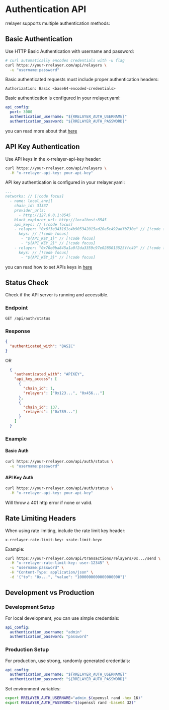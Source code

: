 # Authentication API

rrelayer supports multiple authentication methods:

## Basic Authentication

Use HTTP Basic Authentication with username and password:

```bash
# curl automatically encodes credentials with -u flag
curl https://your-rrelayer.com/api/relayers \
  -u "username:password"
```

Basic authenticated requests must include proper authentication headers:

```
Authorization: Basic <base64-encoded-credentials>
```


Basic authentication is configured in your rrelayer.yaml:

```yaml
api_config:
  port: 3000
  authentication_username: "${RRELAYER_AUTH_USERNAME}"
  authentication_password: "${RRELAYER_AUTH_PASSWORD}"
```

you can read more about that [here](/config/api-config)

## API Key Authentication

Use API keys in the x-rrelayer-api-key header:

```bash
curl https://your-rrelayer.com/api/relayers \
  -H "x-rrelayer-api-key: your-api-key"
```

API key authentication is configured in your rrelayer.yaml:

```yaml [rrelayer.yaml]
...
networks: // [!code focus]
  - name: local_anvil
    chain_id: 31337
    provider_urls:
      - http://127.0.0.1:8545
    block_explorer_url: http://localhost:8545
    api_keys: // [!code focus]
    - relayer: "0x6f3e343161c4b905342015ad20a5c492adfb730e" // [!code focus]
      keys: // [!code focus]
       - "${API_KEY_1}" // [!code focus]
       - "${API_KEY_2}" // [!code focus]
    - relayer: "0x70e0ba845a1a0f2da3359c97e0285013525ffc49" // [!code focus]
      keys: // [!code focus]
       - "${API_KEY_3}" // [!code focus]
```

you can read how to set APIs keys in [here](/config/networks/api-keys)


## Status Check

Check if the API server is running and accessible.

### Endpoint
```
GET /api/auth/status
```

### Response

```json
{
  "authenticated_with": "BASIC"
}
```

OR

```json
  {
    "authenticated_with": "APIKEY",
    "api_key_access": [
      {
        "chain_id": 1,
        "relayers": ["0x123...", "0x456..."]
      },
      {
        "chain_id": 137,
        "relayers": ["0x789..."]
      }
    ]
  }
```

### Example

#### Basic Auth

```bash
curl https://your-rrelayer.com/api/auth/status \
  -u "username:password"
```

#### API Key Auth

```bash
curl https://your-rrelayer.com/api/auth/status \
  -H "x-rrelayer-api-key: your-api-key"
```

Will throw a 401 http error if none or valid.

## Rate Limiting Headers

When using rate limiting, include the rate limit key header:

```
x-rrelayer-rate-limit-key: <rate-limit-key>
```

Example:
```bash
curl https://your-rrelayer.com/api/transactions/relayers/0x.../send \
  -H "x-rrelayer-rate-limit-key: user-12345" \
  -u "username:password" \
  -H "Content-Type: application/json" \
  -d '{"to": "0x...", "value": "1000000000000000000"}'
```

## Development vs Production

### Development Setup

For local development, you can use simple credentials:

```yaml
api_config:
  authentication_username: "admin"
  authentication_password: "password"
```

### Production Setup

For production, use strong, randomly generated credentials:

```yaml
api_config:
  authentication_username: "${RRELAYER_AUTH_USERNAME}"
  authentication_password: "${RRELAYER_AUTH_PASSWORD}"
```

Set environment variables:
```bash
export RRELAYER_AUTH_USERNAME="admin_$(openssl rand -hex 16)"
export RRELAYER_AUTH_PASSWORD="$(openssl rand -base64 32)"
```